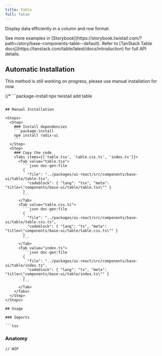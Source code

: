 ```yaml
---
title: Table
full: false
---
```


Display data efficiently in a column and row format.

<Callout type='info'>
  See more examples in [Storybook](https://storybook.twistail.com/?path=/story/base-components-table--default).
  Refer to [TanStack Table docs](https://tanstack.com/table/latest/docs/introduction) for full API details.
</Callout>

## Automatic Installation

<Callout type='warn'>
  This method is still working on progress, please use manual installation for now.
</Callout>

{/* ```package-install
npx twistail add table
``` */}

## Manual Installation

<Steps>
  <Step>
    ### Install dependencies
    ```package-install
    npm install radix-ui
    ```
  </Step>
  <Step>
    ### Copy the code
    <Tabs items={['table.tsx', 'table.css.ts', 'index.ts']}>
      <Tab value="table.tsx">
        ```json doc-gen:file
        {
          "file": "../packages/ui-react/src/components/base-ui/table/table.tsx",
          "codeblock": { "lang": "tsx", "meta": "title=\"components/base-ui/table/table.tsx\"" }
        }
        ```
      </Tab>
      <Tab value="table.css.ts">
        ```json doc-gen:file
        {
          "file": "../packages/ui-react/src/components/base-ui/table/table.css.ts",
          "codeblock": { "lang": "ts", "meta": "title=\"components/base-ui/table/table.css.ts\"" }
        }
        ```
      </Tab>
      <Tab value="index.ts">
        ```json doc-gen:file
        {
          "file": "../packages/ui-react/src/components/base-ui/table/index.ts",
          "codeblock": { "lang": "ts", "meta": "title=\"components/base-ui/table/index.ts\"" }
        }
        ```
      </Tab>
    </Tabs>
  </Step>
</Steps>

## Usage

### Imports

```tsx
```

### Anatomy

```tsx
// WIP
```
